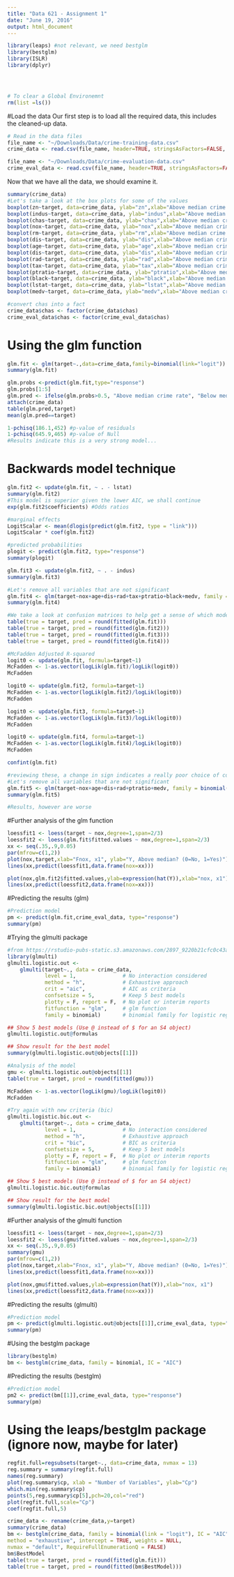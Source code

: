 ```yaml
---
title: "Data 621 - Assignment 1"
date: "June 19, 2016"
output: html_document
---
```


```r
library(leaps) #not relevant, we need bestglm
library(bestglm)
library(ISLR)
library(dplyr)




# To clear a Global Environemnt
rm(list =ls())
```

#Load the data
Our first step is to load all the required data, this includes the cleaned-up data.

```r
# Read in the data files 
file_name <- "~/Downloads/Data/crime-training-data.csv"
crime_data <- read.csv(file_name, header=TRUE, stringsAsFactors=FALSE, fileEncoding="latin1")

file_name <- "~/Downloads/Data/crime-evaluation-data.csv"
crime_eval_data <- read.csv(file_name, header=TRUE, stringsAsFactors=FALSE, fileEncoding="latin1")

```

Now that we have all the data, we should examine it.

```r
summary(crime_data)
#Let's take a look at the box plots for some of the values
boxplot(zn~target, data=crime_data, ylab="zn",xlab="Above median crime rate? (0=No, 1=Yes)")
boxplot(indus~target, data=crime_data, ylab="indus",xlab="Above median crime rate? (0=No, 1=Yes)")
boxplot(chas~target, data=crime_data, ylab="chas",xlab="Above median crime rate? (0=No, 1=Yes)")
boxplot(nox~target, data=crime_data, ylab="nox",xlab="Above median crime rate? (0=No, 1=Yes)")
boxplot(rm~target, data=crime_data, ylab="rm",xlab="Above median crime rate? (0=No, 1=Yes)")
boxplot(dis~target, data=crime_data, ylab="dis",xlab="Above median crime rate? (0=No, 1=Yes)")
boxplot(age~target, data=crime_data, ylab="age",xlab="Above median crime rate? (0=No, 1=Yes)")
boxplot(dis~target, data=crime_data, ylab="dis",xlab="Above median crime rate? (0=No, 1=Yes)")
boxplot(rad~target, data=crime_data, ylab="rad",xlab="Above median crime rate? (0=No, 1=Yes)")
boxplot(tax~target, data=crime_data, ylab="tax",xlab="Above median crime rate? (0=No, 1=Yes)")
boxplot(ptratio~target, data=crime_data, ylab="ptratio",xlab="Above median crime rate? (0=No, 1=Yes)")
boxplot(black~target, data=crime_data, ylab="black",xlab="Above median crime rate? (0=No, 1=Yes)")
boxplot(lstat~target, data=crime_data, ylab="lstat",xlab="Above median crime rate? (0=No, 1=Yes)")
boxplot(medv~target, data=crime_data, ylab="medv",xlab="Above median crime rate? (0=No, 1=Yes)")

#convert chas into a fact
crime_data$chas <- factor(crime_data$chas)
crime_eval_data$chas <- factor(crime_eval_data$chas)
```
# Using the glm function
```r

glm.fit <- glm(target~.,data=crime_data,family=binomial(link="logit"))
summary(glm.fit)

glm.probs <-predict(glm.fit,type="response")
glm.probs[1:5]
glm.pred <- ifelse(glm.probs>0.5, "Above median crime rate", "Below median crime rate")
attach(crime_data)
table(glm.pred,target)
mean(glm.pred==target)

1-pchisq(186.1,452) #p-value of residuals
1-pchisq(645.9,465) #p-value of Null
#Results indicate this is a very strong model...
```

# Backwards model technique
```r
glm.fit2 <- update(glm.fit, ~ . - lstat)
summary(glm.fit2)
#This model is superior given the lower AIC, we shall continue
exp(glm.fit2$coefficients) #Odds ratios

#marginal effects
LogitScalar <- mean(dlogis(predict(glm.fit2, type = "link")))
LogitScalar * coef(glm.fit2)

#predicted probabilities
plogit <- predict(glm.fit2, type="response")
summary(plogit)

glm.fit3 <- update(glm.fit2, ~ . - indus)
summary(glm.fit3)

#Let's remove all variables that are not significant
glm.fit4 <- glm(target~nox+age+dis+rad+tax+ptratio+black+medv, family = binomial(link = "logit"))
summary(glm.fit4)

#We take a look at confusion matrices to help get a sense of which model is best
table(true = target, pred = round(fitted(glm.fit)))
table(true = target, pred = round(fitted(glm.fit2)))
table(true = target, pred = round(fitted(glm.fit3)))
table(true = target, pred = round(fitted(glm.fit4)))

#McFadden Adjusted R-squared
logit0 <- update(glm.fit, formula=target~1)
McFadden <- 1-as.vector(logLik(glm.fit)/logLik(logit0))
McFadden

logit0 <- update(glm.fit2, formula=target~1)
McFadden <- 1-as.vector(logLik(glm.fit2)/logLik(logit0))
McFadden

logit0 <- update(glm.fit3, formula=target~1)
McFadden <- 1-as.vector(logLik(glm.fit3)/logLik(logit0))
McFadden

logit0 <- update(glm.fit4, formula=target~1)
McFadden <- 1-as.vector(logLik(glm.fit4)/logLik(logit0))
McFadden

confint(glm.fit)

#reviewing these, a change in sign indicates a really poor choice of coefficient, so we should remove zn, indus, rm, tax
#Let's remove all variables that are not significant
glm.fit5 <- glm(target~nox+age+dis+rad+ptratio+medv, family = binomial(link = "logit"))
summary(glm.fit5)

#Results, however are worse
```

#Further analysis of the glm function
```r
loessfit1 <- loess(target ~ nox,degree=1,span=2/3)
loessfit2 <- loess(glm.fit$fitted.values ~ nox,degree=1,span=2/3)
xx <- seq(.35,.9,0.05)
par(mfrow=c(1,2))
plot(nox,target,xlab="Fnox, x1", ylab="Y, Above median? (0=No, 1=Yes)")
lines(xx,predict(loessfit1,data.frame(nox=xx)))

plot(nox,glm.fit2$fitted.values,ylab=expression(hat(Y)),xlab="nox, x1")
lines(xx,predict(loessfit2,data.frame(nox=xx)))
```


#Predicting the results (glm)
```r

#Prediction model
pm <- predict(glm.fit,crime_eval_data, type="response")
summary(pm)
```

#Trying the glmulti package
```r
#from https://rstudio-pubs-static.s3.amazonaws.com/2897_9220b21cfc0c43a396ff9abf122bb351.html
library(glmulti)
glmulti.logistic.out <-
    glmulti(target~., data = crime_data,
            level = 1,               # No interaction considered
            method = "h",            # Exhaustive approach
            crit = "aic",            # AIC as criteria
            confsetsize = 5,         # Keep 5 best models
            plotty = F, report = F,  # No plot or interim reports
            fitfunction = "glm",     # glm function
            family = binomial)       # binomial family for logistic regression

## Show 5 best models (Use @ instead of $ for an S4 object)
glmulti.logistic.out@formulas

## Show result for the best model
summary(glmulti.logistic.out@objects[[1]])

#Analysis of the model
gmu <- glmulti.logistic.out@objects[[1]]
table(true = target, pred = round(fitted(gmu)))

McFadden <- 1-as.vector(logLik(gmu)/logLik(logit0))
McFadden

#Try again with new criteria (bic)
glmulti.logistic.bic.out <-
    glmulti(target~., data = crime_data,
            level = 1,               # No interaction considered
            method = "h",            # Exhaustive approach
            crit = "bic",            # BIC as criteria
            confsetsize = 5,         # Keep 5 best models
            plotty = F, report = F,  # No plot or interim reports
            fitfunction = "glm",     # glm function
            family = binomial)       # binomial family for logistic regression

## Show 5 best models (Use @ instead of $ for an S4 object)
glmulti.logistic.bic.out@formulas

## Show result for the best model
summary(glmulti.logistic.bic.out@objects[[1]])
```

#Further analysis of the glmulti function
```r
loessfit1 <- loess(target ~ nox,degree=1,span=2/3)
loessfit2 <- loess(gmu$fitted.values ~ nox,degree=1,span=2/3)
xx <- seq(.35,.9,0.05)
summary(gmu)
par(mfrow=c(1,2))
plot(nox,target,xlab="Fnox, x1", ylab="Y, Above median? (0=No, 1=Yes)")
lines(xx,predict(loessfit1,data.frame(nox=xx)))

plot(nox,gmu$fitted.values,ylab=expression(hat(Y)),xlab="nox, x1")
lines(xx,predict(loessfit2,data.frame(nox=xx)))
```

#Predicting the results (glmulti)
```r

#Prediction model
pm <- predict(glmulti.logistic.out@objects[[1]],crime_eval_data, type="response")
summary(pm)
```

#Using the bestglm package
```r
library(bestglm)
bm <- bestglm(crime_data, family = binomial, IC = "AIC")
```


#Predicting the results (bestglm)
```r

#Prediction model
pm2 <- predict(bm[[1]],crime_eval_data, type="response")
summary(pm)
```

# Using the leaps/bestglm package (ignore now, maybe for later)
```r

regfit.full=regsubsets(target~., data=crime_data, nvmax = 13)
reg.summary = summary(regfit.full)
names(reg.summary)
plot(reg.summary$cp, xlab = "Number of Variables", ylab="Cp")
which.min(reg.summary$cp)
points(5,reg.summary$cp[5],pch=20,col="red")
plot(regfit.full,scale="Cp")
coef(regfit.full,5)

crime_data <- rename(crime_data,y=target)
summary(crime_data)
bm <- bestglm(crime_data, family = binomial(link = "logit"), IC = "AIC", qLevel = 0.99, TopModels = 5,
method = "exhaustive", intercept = TRUE, weights = NULL,
nvmax = "default", RequireFullEnumerationQ = FALSE)
bm$BestModel
table(true = target, pred = round(fitted(glm.fit)))
table(true = target, pred = round(fitted(bm$BestModel)))
```

